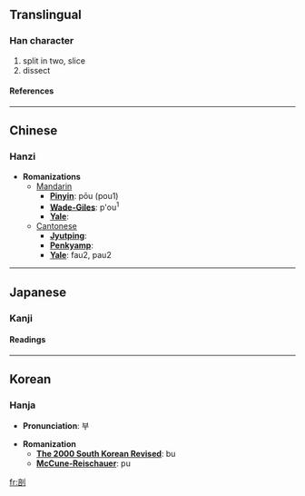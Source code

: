==Translingual==
===Han character===
{{Han char|rad=刀|as=08|sn=10|four=0260<sub>0</sub>|canj=卜口中弓 (YRLN)}}
# split in two, slice
# dissect
====References====
{{Han ref|kx=0141.030|dkj=02034|dj=0320.110|hdz=10345.130|uh=5256|ud=21078|bh=ADE5|bd=44517}}
----

==Chinese==
===Hanzi===


* '''Romanizations'''
** [[Mandarin]]
*** '''[[Pinyin]]''': pōu (pou1)
*** '''[[Wade-Giles]]''': p'ou<sup>1</sup>
*** '''[[Yale]]''': 
**[[Cantonese]]
***'''[[Jyutping]]''':
***'''[[Penkyamp]]''': 
***'''[[Yale]]''': fau2, pau2


----
==Japanese==
===Kanji===
{{ja-kanji|grade=|rs=刀08}}
====Readings====
{{ja-readings|on=[[ぼう]] (bō)|kun=[[わる]] (waru)}}


----
==Korean==
===Hanja===

* '''Pronunciation''': 부

* '''Romanization'''
** '''[[The 2000 South Korean Revised Romanization|The 2000 South Korean Revised]]''': bu
** '''[[McCune-Reischauer]]''': pu


[[fr:剖]]